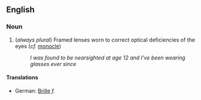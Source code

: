 == English ==

=== Noun ===

# (''always plural'') Framed lenses worn to correct optical deficiencies of the eyes (''cf.'' [[monocle]])
#: ''I was found to be nearsighted at age 12 and I've been wearing glasses ever since''

==== Translations ====

* German: [[Brille]] ''f.''